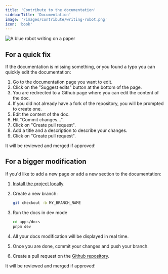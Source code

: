 ```yaml
---
title: 'Contribute to the documentation'
sidebarTitle: 'Documentation'
image: '/images/contribute/writing-robot.png'
icon: 'book'
---
```


<Frame style={{ maxWidth: '400px' }}>
  <img
    src="/images/contribute/writing-robot.png"
    alt="A blue robot writing on a paper"
  />
</Frame>

## For a quick fix

If the documentation is missing something, or you found a typo you can quickly edit the documentation:

1. Go to the documentation page you want to edit.
2. Click on the "Suggest edits" button at the bottom of the page.
3. You are redirected to a Github page where you can edit the content of the doc.
4. If you did not already have a fork of the repository, you will be prompted to create one.
5. Edit the content of the doc.
6. Hit "Commit changes...".
7. Click on "Create pull request".
8. Add a title and a description to describe your changes.
9. Click on "Create pull request".

It will be reviewed and merged if approved!

## For a bigger modification

If you'd like to add a new page or add a new section to the documentation:

1. [Install the project locally](./local-installation)
2. Create a new branch:

   ```sh
   git checkout -b MY_BRANCH_NAME
   ```

3. Run the docs in dev mode

   ```sh
   cd apps/docs
   pnpm dev
   ```

4. All your docs modification will be displayed in real time.
5. Once you are done, commit your changes and push your branch.
6. Create a pull request on the [Github repository](https://github.com/baptisteArno/mozbot.io).

It will be reviewed and merged if approved!
